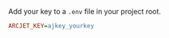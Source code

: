 Add your key to a `.env` file in your project root.

```ini title=".env"
ARCJET_KEY=ajkey_yourkey
```
